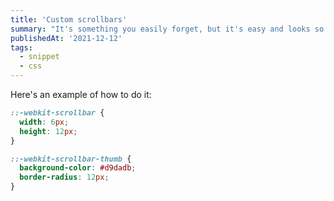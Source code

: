 ```yaml
---
title: 'Custom scrollbars'
summary: "It's something you easily forget, but it's easy and looks so much better."
publishedAt: '2021-12-12'
tags:
  - snippet
  - css
---
```


Here's an example of how to do it:

```css
::-webkit-scrollbar {
  width: 6px;
  height: 12px;
}

::-webkit-scrollbar-thumb {
  background-color: #d9dadb;
  border-radius: 12px;
}
```
